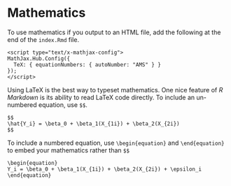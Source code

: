 # Mathematics

To use mathematics if you output to an HTML file, add the following at the end of the `index.Rmd` file.

```
<script type="text/x-mathjax-config">
MathJax.Hub.Config({
  TeX: { equationNumbers: { autoNumber: "AMS" } }
});
</script>
```


Using LaTeX is the best way to typeset mathematics. One nice feature of _R Markdown_ is its ability to read LaTeX code directly. To include an un-numbered equation, use `$$`.

```
$$
\hat{Y_i} = \beta_0 + \beta_1(X_{1i}) + \beta_2(X_{2i})
$$
```

To include a numbered equation, use `\begin{equation}` and `\end{equation}` to embed your mathematics rather than `$$`

```
\begin{equation}
Y_i = \beta_0 + \beta_1(X_{1i}) + \beta_2(X_{2i}) + \epsilon_i
\end{equation}
```